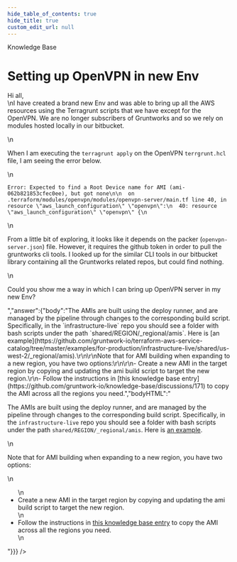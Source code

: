 ```yaml
---
hide_table_of_contents: true
hide_title: true
custom_edit_url: null
---
```



<CenterLayout>
<span class="title">Knowledge Base</span>
<h1>Setting up OpenVPN in new Env</h1>
<GitHub json={{"id":"D_kwDOF8slf84APHLb","number":321,"author":{"login":"charan-digitaltrust"},"title":"Setting up OpenVPN in new Env","body":"Hi all,\r\nI have created a brand new Env and was able to bring up all the AWS resources using the Terragrunt scripts that we have except for the OpenVPN. We are no longer subscribers of Gruntworks and so we rely on modules hosted locally in our bitbucket. \r\n\r\nWhen I am executing the `terragrunt apply` on the OpenVPN `terrgrunt.hcl` file, I am seeing the error below. \r\n```\r\nError: Expected to find a Root Device name for AMI (ami-062b821853cfec0ee), but got none\r\n\r\n  on .terraform/modules/openvpn/modules/openvpn-server/main.tf line 40, in resource \"aws_launch_configuration\" \"openvpn\":\r\n  40: resource \"aws_launch_configuration\" \"openvpn\" {\r\n```\r\n  \r\n From a little bit of exploring, it looks like it depends on the packer (`openvpn-server.json`) file. However, it requires the github token in order to pull the gruntworks cli tools. I looked up for the similar CLI tools in our bitbucket library containing all the Gruntworks related repos, but could find nothing. \r\n  \r\nCould you show me a way in which I can bring up OpenVPN server in my new Env?","bodyHTML":"<p dir=\"auto\">Hi all,<br>\nI have created a brand new Env and was able to bring up all the AWS resources using the Terragrunt scripts that we have except for the OpenVPN. We are no longer subscribers of Gruntworks and so we rely on modules hosted locally in our bitbucket.</p>\n<p dir=\"auto\">When I am executing the <code class=\"notranslate\">terragrunt apply</code> on the OpenVPN <code class=\"notranslate\">terrgrunt.hcl</code> file, I am seeing the error below.</p>\n<div class=\"snippet-clipboard-content notranslate position-relative overflow-auto\" data-snippet-clipboard-copy-content=\"Error: Expected to find a Root Device name for AMI (ami-062b821853cfec0ee), but got none\n\n  on .terraform/modules/openvpn/modules/openvpn-server/main.tf line 40, in resource &quot;aws_launch_configuration&quot; &quot;openvpn&quot;:\n  40: resource &quot;aws_launch_configuration&quot; &quot;openvpn&quot; {\"><pre class=\"notranslate\"><code>Error: Expected to find a Root Device name for AMI (ami-062b821853cfec0ee), but got none\n\n  on .terraform/modules/openvpn/modules/openvpn-server/main.tf line 40, in resource \"aws_launch_configuration\" \"openvpn\":\n  40: resource \"aws_launch_configuration\" \"openvpn\" {\n</code></pre></div>\n<p dir=\"auto\">From a little bit of exploring, it looks like it depends on the packer (<code class=\"notranslate\">openvpn-server.json</code>) file. However, it requires the github token in order to pull the gruntworks cli tools. I looked up for the similar CLI tools in our bitbucket library containing all the Gruntworks related repos, but could find nothing.</p>\n<p dir=\"auto\">Could you show me a way in which I can bring up OpenVPN server in my new Env?</p>","answer":{"body":"The AMIs are built using the deploy runner, and are managed by the pipeline through changes to the corresponding build script. Specifically, in the `infrastructure-live` repo you should see a folder with bash scripts under the path `shared/REGION/_regional/amis`. Here is [an example](https://github.com/gruntwork-io/terraform-aws-service-catalog/tree/master/examples/for-production/infrastructure-live/shared/us-west-2/_regional/amis).\r\n\r\nNote that for AMI building when expanding to a new region, you have two options:\r\n\r\n- Create a new AMI in the target region by copying and updating the ami build script to target the new region.\r\n- Follow the instructions in [this knowledge base entry](https://github.com/gruntwork-io/knowledge-base/discussions/171) to copy the AMI across all the regions you need.","bodyHTML":"<p dir=\"auto\">The AMIs are built using the deploy runner, and are managed by the pipeline through changes to the corresponding build script. Specifically, in the <code class=\"notranslate\">infrastructure-live</code> repo you should see a folder with bash scripts under the path <code class=\"notranslate\">shared/REGION/_regional/amis</code>. Here is <a href=\"https://github.com/gruntwork-io/terraform-aws-service-catalog/tree/master/examples/for-production/infrastructure-live/shared/us-west-2/_regional/amis\">an example</a>.</p>\n<p dir=\"auto\">Note that for AMI building when expanding to a new region, you have two options:</p>\n<ul dir=\"auto\">\n<li>Create a new AMI in the target region by copying and updating the ami build script to target the new region.</li>\n<li>Follow the instructions in <a href=\"https://github.com/gruntwork-io/knowledge-base/discussions/171\" data-hovercard-type=\"discussion\" data-hovercard-url=\"/gruntwork-io/knowledge-base/discussions/171/hovercard\">this knowledge base entry</a> to copy the AMI across all the regions you need.</li>\n</ul>"}}} />

</CenterLayout>
  

<!-- ##DOCS-SOURCER-START
{
  "sourcePlugin": "github-discussions",
  "hash": "52c3d6878ad9387b2e55d7c7ec07a809"
}
##DOCS-SOURCER-END -->
